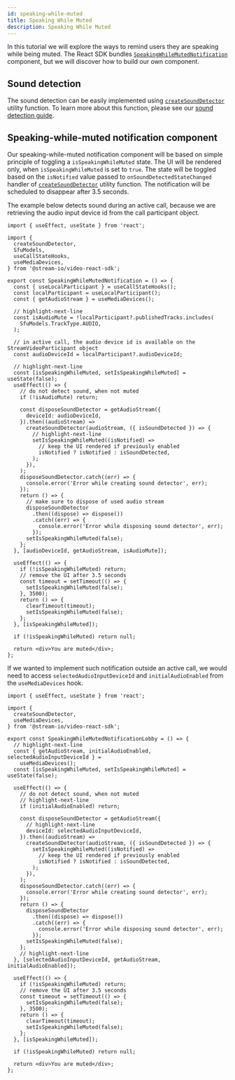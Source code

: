 ```yaml
---
id: speaking-while-muted
title: Speaking While Muted
description: Speaking While Muted
---
```


In this tutorial we will explore the ways to remind users they are speaking while being muted. The React SDK bundles [`SpeakingWhileMutedNotification`](../../ui-components/utility/speaking-while-muted-notification) component, but we will discover how to build our own component.

## Sound detection

The sound detection can be easily implemented using [`createSoundDetector`](https://github.com/GetStream/stream-video-js/tree/main/packages/client/src/helpers/sound-detector.ts) utility function. To learn more about this function, please see our [sound detection guide](../../guides/camera-and-microphone#sound-detection).

## Speaking-while-muted notification component

Our speaking-while-muted notification component will be based on simple principle of toggling a `isSpeakingWhileMuted` state. The UI will be rendered only, when `isSpeakingWhileMuted` is set to `true`. The state will be toggled based on the `isNotified` value passed to `onSoundDetectedStateChanged` handler of [`createSoundDetector`](https://github.com/GetStream/stream-video-js/tree/main/packages/client/src/helpers/sound-detector.ts) utility function. The notification will be scheduled to disappear after 3.5 seconds.

The example below detects sound during an active call, because we are retrieving the audio input device id from the call participant object.

```tsx
import { useEffect, useState } from 'react';

import {
  createSoundDetector,
  SfuModels,
  useCallStateHooks,
  useMediaDevices,
} from '@stream-io/video-react-sdk';

export const SpeakingWhileMutedNotification = () => {
  const { useLocalParticipant } = useCallStateHooks();
  const localParticipant = useLocalParticipant();
  const { getAudioStream } = useMediaDevices();

  // highlight-next-line
  const isAudioMute = !localParticipant?.publishedTracks.includes(
    SfuModels.TrackType.AUDIO,
  );

  // in active call, the audio device id is available on the StreamVideoParticipant object
  const audioDeviceId = localParticipant?.audioDeviceId;

  // highlight-next-line
  const [isSpeakingWhileMuted, setIsSpeakingWhileMuted] = useState(false);
  useEffect(() => {
    // do not detect sound, when not muted
    if (!isAudioMute) return;

    const disposeSoundDetector = getAudioStream({
      deviceId: audioDeviceId,
    }).then((audioStream) =>
      createSoundDetector(audioStream, ({ isSoundDetected }) => {
        // highlight-next-line
        setIsSpeakingWhileMuted((isNotified) =>
          // keep the UI rendered if previously enabled
          isNotified ? isNotified : isSoundDetected,
        );
      }),
    );
    disposeSoundDetector.catch((err) => {
      console.error('Error while creating sound detector', err);
    });
    return () => {
      // make sure to dispose of used audio stream
      disposeSoundDetector
        .then((dispose) => dispose())
        .catch((err) => {
          console.error('Error while disposing sound detector', err);
        });
      setIsSpeakingWhileMuted(false);
    };
  }, [audioDeviceId, getAudioStream, isAudioMute]);

  useEffect(() => {
    if (!isSpeakingWhileMuted) return;
    // remove the UI after 3.5 seconds
    const timeout = setTimeout(() => {
      setIsSpeakingWhileMuted(false);
    }, 3500);
    return () => {
      clearTimeout(timeout);
      setIsSpeakingWhileMuted(false);
    };
  }, [isSpeakingWhileMuted]);

  if (!isSpeakingWhileMuted) return null;

  return <div>You are muted</div>;
};
```

If we wanted to implement such notification outside an active call, we would need to access `selectedAudioInputDeviceId` and `initialAudioEnabled` from the `useMediaDevices` hook.

```tsx
import { useEffect, useState } from 'react';

import {
  createSoundDetector,
  useMediaDevices,
} from '@stream-io/video-react-sdk';

export const SpeakingWhileMutedNotificationLobby = () => {
  // highlight-next-line
  const { getAudioStream, initialAudioEnabled, selectedAudioInputDeviceId } =
    useMediaDevices();
  const [isSpeakingWhileMuted, setIsSpeakingWhileMuted] = useState(false);

  useEffect(() => {
    // do not detect sound, when not muted
    // highlight-next-line
    if (initialAudioEnabled) return;

    const disposeSoundDetector = getAudioStream({
      // highlight-next-line
      deviceId: selectedAudioInputDeviceId,
    }).then((audioStream) =>
      createSoundDetector(audioStream, ({ isSoundDetected }) => {
        setIsSpeakingWhileMuted((isNotified) =>
          // keep the UI rendered if previously enabled
          isNotified ? isNotified : isSoundDetected,
        );
      }),
    );
    disposeSoundDetector.catch((err) => {
      console.error('Error while creating sound detector', err);
    });
    return () => {
      disposeSoundDetector
        .then((dispose) => dispose())
        .catch((err) => {
          console.error('Error while disposing sound detector', err);
        });
      setIsSpeakingWhileMuted(false);
    };
    // highlight-next-line
  }, [selectedAudioInputDeviceId, getAudioStream, initialAudioEnabled]);

  useEffect(() => {
    if (!isSpeakingWhileMuted) return;
    // remove the UI after 3.5 seconds
    const timeout = setTimeout(() => {
      setIsSpeakingWhileMuted(false);
    }, 3500);
    return () => {
      clearTimeout(timeout);
      setIsSpeakingWhileMuted(false);
    };
  }, [isSpeakingWhileMuted]);

  if (!isSpeakingWhileMuted) return null;

  return <div>You are muted</div>;
};
```
